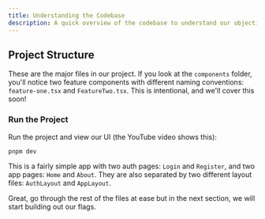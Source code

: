 ```yaml
---
title: Understanding the Codebase
description: A quick overview of the codebase to understand our objectives!
---
```


## Project Structure

These are the major files in our project. If you look at the `components` folder, you'll notice two feature components with different naming conventions: `feature-one.tsx` and `FeatureTwo.tsx`. This is intentional, and we'll cover this soon!

<Files>
  <Folder name="src" defaultOpen>
    <Folder name="components" defaultOpen>
      <File name="feature-one.tsx" />
      <File name="FeatureTwo.tsx" />
    </Folder>
    <Folder name="layouts" defaultOpen>
      <File name="app-layout.tsx" />
      <File name="auth-layout.tsx" />
    </Folder>
    <Folder name="pages" defaultOpen>
      <File name="about.tsx" />
      <File name="home.tsx" />
      <File name="login.tsx" />
      <File name="register.tsx" />
    </Folder>
    <File name="App.tsx" />
    <File name="index.css" />
    <File name="main.tsx" />
  </Folder>
</Files>

### Run the Project

Run the project and view our UI (the YouTube video shows this):

```sh
pnpm dev
```

This is a fairly simple app with two auth pages: `Login` and `Register`, and two app pages: `Home` and `About`. They are also separated by two different layout files: `AuthLayout` and `AppLayout`.

Great, go through the rest of the files at ease but in the next section, we will start building out our flags.
